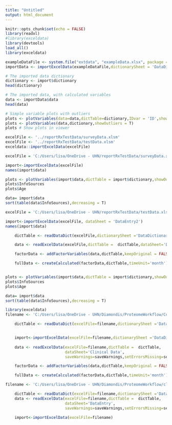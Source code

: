 ```yaml
---
title: "Untitled"
output: html_document
---
```


```r
knitr::opts_chunk$set(echo = FALSE)
library(readxl)
#library(exceldata)
library(devtools)
load_all()
library(exceldata)
```

```r
exampleDataFile <- system.file("extdata", "exampleData.xlsx", package = "exceldata")
importData <- importExcelData(exampleDataFile,dictionarySheet = 'DataDictionary',dataSheet = 'DataEntry')

# The imported data dictionary 
dictionary <- import$dictionary
head(dictionary)

# The imported data, with calculated variables
data <- importData$data
head(data)

# Simple variable plots with outliers 
plots <- plotVariables(data=data,dictTable=dictionary,IDvar = 'ID',showOutliers = T)
plots <- plotVariables(data,dictionary,showOutliers = T)
plots # Show plots in viewer
```

```r

excelFile <- '../reportRxTestData/surveyData.xlsm'
excelFile <- '../reportRxTestData/testData.xlsm'
exceldata::importExcelData(excelFile)
```

```r
excelFile = 'C:/Users/lisa/OneDrive - UHN/reportRxTestData/surveyData.xlsm'

import<-importExcelData(excelFile)
names(import$data)

plots <- plotVariables(import$data,dictTable = import$dictionary,showOutliers = T)
plots$InfoSources
plots$Age

data= import$data
sort(table(data$InfoSources),decreasing = T)


```

```r
excelFile = 'C:/Users/lisa/OneDrive - UHN/reportRxTestData/testData.xlsm'

import<-importExcelData(excelFile, dataSheet = 'DataEntry2')
names(import$data)

    dictTable <- readDataDict(excelFile,dictionarySheet ='DataDictionary')

    data <- readExcelData(excelFile,dictTable =  dictTable,dataSheet='DataEntry2',saveWarnings=saveWarnings,setErrorsMissing=setErrorsMissing,range,origin)

    factorData <- addFactorVariables(data,dictTable,keepOriginal = FALSE)

    fullData <- createCalculated(factorData,dictTable,timeUnit='month')


plots <- plotVariables(import$data,dictTable = import$dictionary,showOutliers = T)
plots$InfoSources
plots$Age

data= import$data
sort(table(data$InfoSources),decreasing = T)

```

```r
library(exceldata)
filename <- 'C:/Users/lisa/OneDrive - UHN/Diamondis/ProteomeWorkflow/Copy of Data dictionary_MS_AutoAB (2021-10-26).xlsm'

    dictTable <- readDataDict(excelFile=filename,dictionarySheet ='DataDictionary')


    import<-importExcelData(excelFile=filename,dictionarySheet ='DataDictionary',dataSheet = 'Clinical Data')
    
    data <- readExcelData(excelFile=filename,dictTable =  dictTable,
                          dataSheet='Clinical Data',
                          saveWarnings=saveWarnings,setErrorsMissing=setErrorsMissing,range,origin)

    factorData <- addFactorVariables(data,dictTable,keepOriginal = FALSE)

    fullData <- createCalculated(factorData,dictTable,timeUnit='month')

```

```r
filename <- 'C:/Users/lisa/OneDrive - UHN/Diamondis/ProteomeWorkflow/clinData_MS.xlsm'

    dictTable <- readDataDict(excelFile=filename,dictionarySheet ='DataDictionary')
    data <- readExcelData(excelFile=filename,dictTable =  dictTable,
                          dataSheet='DataEntry',
                          saveWarnings=saveWarnings,setErrorsMissing=setErrorsMissing,range,origin)

    import<-importExcelData(excelFile=filename)
    
```

